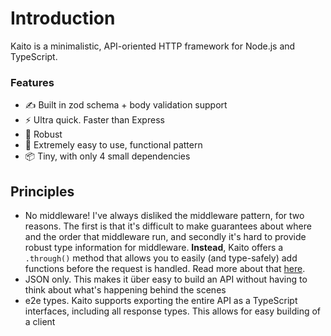 
# Introduction

Kaito is a minimalistic, API-oriented HTTP framework for Node.js and TypeScript.

### Features

- ✍ Built in zod schema + body validation support
- ⚡ Ultra quick. Faster than Express
- 💪 Robust
- 💨 Extremely easy to use, functional pattern
- 📦 Tiny, with only 4 small dependencies

## Principles

- No middleware! I've always disliked the middleware pattern, for two reasons. The first is that it's difficult to make guarantees about where and the order that middleware run, and secondly it's hard to provide robust type information for middleware. **Instead**, Kaito offers a `.through()` method that allows you to easily (and type-safely) add functions before the request is handled. Read more about that [here](/documentation/routers#through-middleware-alternative).
- JSON only. This makes it über easy to build an API without having to think about what's happening behind the scenes
- e2e types. Kaito supports exporting the entire API as a TypeScript interfaces, including all response types. This allows for easy building of a client
